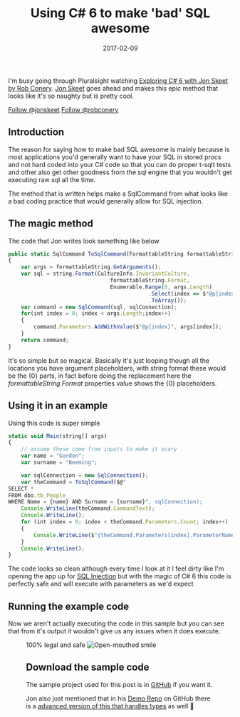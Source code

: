 ﻿---
title: 'Using C# 6 to make ''bad'' SQL awesome'
date: 2017-02-09
tags: ['SQL Injection', 'CSharp-6', 'Just Coding']
draft: false
summary: 'I''m busy going through Pluralsight watching Exploring C# 6 with Jon Skeet by Rob Conery. Jon Skeet goes ahead and makes this epic method that looks like it''s so naughty but is pretty cool.'
---


I'm busy going through Pluralsight watching [Exploring C# 6 with Jon Skeet by Rob Conery](https://go.beeming.net/2k7Xlat). [Jon Skeet](https://go.beeming.net/2k830gC) goes ahead and makes this epic method that looks like it's so naughty but is pretty cool.
 
[Follow @jonskeet](https://twitter.com/jonskeet) [Follow @robconery](https://twitter.com/robconery) 
 
## Introduction
 
The reason for saying how to make bad SQL awesome is mainly because is most applications you'd generally want to have your SQL in stored procs and not hard coded into your C# code so that you can do proper t-sqlt tests and other also get other goodness from the sql engine that you wouldn't get executing raw sql all the time.
 
The method that is written helps make a SqlCommand from what looks like a bad coding practice that would generally allow for SQL injection.
 
## The magic method
 
The code that Jon writes look something like below


```javascript
public static SqlCommand ToSqlCommand(FormattableString formattableString, SqlConnection sqlConnection)
{
    var args = formattableString.GetArguments();
    var sql = string.Format(CultureInfo.InvariantCulture, 
                                formattableString.Format, 
                                Enumerable.Range(0, args.Length)
                                            .Select(index => $"@p{index}")
                                            .ToArray());
    var command = new SqlCommand(sql, sqlConnection);
    for(int index = 0; index < args.Length;index++)
    {
        command.Parameters.AddWithValue($"@p{index}", args[index]);
    }
    return command;
}
```


It's so simple but so magical. Basically it's just looping though all the locations you have argument placeholders, with string format these would be the {0} parts, in fact before doing the replacement here the *formattableString.Format* properties value shows the {0} placeholders.
 
## Using it in an example
 
Using this code is super simple


```javascript
static void Main(string[] args)
{
    // assume these come from inputs to make it scary
    var name = "Gordon";
    var surname = "Beeming";

    var sqlConnection = new SqlConnection();
    var theCommand = ToSqlCommand($@"
SELECT * 
FROM dbo.tb_People 
WHERE Name = {name} AND Surname = {surname}", sqlConnection);
    Console.WriteLine(theCommand.CommandText);
    Console.WriteLine();
    for (int index = 0; index < theCommand.Parameters.Count; index++)
    {
        Console.WriteLine($"{theCommand.Parameters[index].ParameterName} = {theCommand.Parameters[index].Value}");
    }
    Console.WriteLine();
}
```


The code looks so clean although every time I look at it I feel dirty like I'm opening the app up for [SQL Injection](https://go.beeming.net/2k8ay2W) but with the magic of C# 6 this code is perfectly safe and will execute with parameters as we'd expect
 
## 
 
## Running the example code
 
Now we aren't actually executing the code in this sample but you can see that from it's output it wouldn't give us any issues when it does execute.
 
<Figure key="/images/b8478f447b104dce9f1db0c0ba52a0e3.png" src="/images/b8478f447b104dce9f1db0c0ba52a0e3.png" alt="Console output showing parameterized SQL query and parameter values" width="0" height="0" caption="Console output demonstrating the parameterized SQL query generated by the C# 6 code." />
 
100% legal and safe ![Open-mouthed smile](https://gordonbeeming.com/images/emoticons/open-mouthed-smile.svg)
 
## 
 
## Download the sample code
 
The sample project used for this post is in [GitHub](https://go.beeming.net/2k868sZ) if you want it. 
 
Jon also just mentioned that in his [Demo Repo](https://go.beeming.net/2k8j5mw) on GitHub there is a [advanced version of this that handles types](https://go.beeming.net/2k8kpFW) as well 🙂

